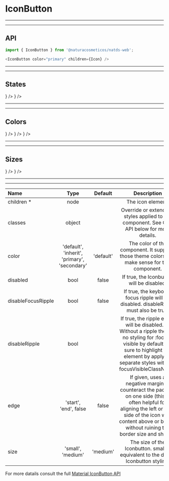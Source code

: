 
# IconButton

***
***
## API

```js highlight-line="2"
import { IconButton } from '@naturacosmeticos/natds-web';

<IconButton color="primary" children={Icon} />
```

***
***
## States
<Preview>
  <Provider theme={themes.natura.light}>
    <div style={{ padding: '20px'}}>
      <IconButton style={{ margin: '0 10px'}} color="primary" children={<Delete />} />
      <IconButton style={{ margin: '0 10px'}} disabled={true} color="primary" children={<Delete />} />
    </div>
  </Provider>
</Preview>

***
***
## Colors
<Preview>
  <Provider theme={themes.natura.light}>
    <div style={{ padding: '20px'}}>
      <IconButton style={{ margin: '0 10px'}} color="primary" children={<Delete />} />
      <IconButton style={{ margin: '0 10px'}} color="secondary" children={<Delete />} />
      <IconButton style={{ margin: '0 10px'}} color="default" children={<Delete />} />
    </div>
  </Provider>
</Preview>

***
***
## Sizes

<Preview>
  <Provider theme={themes.natura.light}>
    <div style={{ padding: '20px'}}>
      <IconButton style={{ margin: '0 10px'}} color="primary" size="small" children={<Delete />} />
      <IconButton style={{ margin: '0 10px'}} color="primary" size="medium" children={<Delete />} />
    </div>
  </Provider>
</Preview>

---

---


| Name                      | Type                                            | Default                       | Description
| :--                       | :-:                                             | :-:                           | :-:                       |
| children *                | node                                            |                               | The icon element.
| classes                   | object                                          |                               | Override or extend the styles applied to the component. See CSS API below for more details.
| color                     | 'default', 'inherit', 'primary', 'secondary'    | 'default'                     | The color of the component. It supports those theme colors that make sense for this component.
| disabled                  | bool                                            | false                         | If true, the Iconbutton will be disabled.
| disableFocusRipple        | bool                                            | false                         | If true, the keyboard focus ripple will be disabled. disableRipple must also be true.
| disableRipple             | bool                                            |                               | If true, the ripple effect will be disabled. ⚠️ Without a ripple there is no styling for :focus-visible by default. Be sure to highlight the element by applying separate styles with the focusVisibleClassName.
| edge                      | 'start', 'end', false                           | false                         | If given, uses a negative margin to counteract the padding on one side (this is often helpful for aligning the left or right side of the icon with content above or below, without ruining the border size and shape).
| size                      | 'small', 'medium'                               | 'medium'                      | The size of the Iconbutton. small is equivalent to the dense Iconbutton styling.

For more datails consult the full [Material IconButton API](https://material-ui.com/api/icon-button/)
